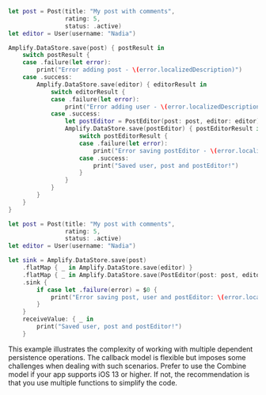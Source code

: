 <BlockSwitcher>

<Block name="Listener (iOS 11+)">

```swift
let post = Post(title: "My post with comments",
                rating: 5,
                status: .active)
let editor = User(username: "Nadia")

Amplify.DataStore.save(post) { postResult in
    switch postResult {
    case .failure(let error):
        print("Error adding post - \(error.localizedDescription)")
    case .success:
        Amplify.DataStore.save(editor) { editorResult in
            switch editorResult {
            case .failure(let error):
                print("Error adding user - \(error.localizedDescription)")
            case .success:
                let postEditor = PostEditor(post: post, editor: editor)
                Amplify.DataStore.save(postEditor) { postEditorResult in
                    switch postEditorResult {
                    case .failure(let error):
                        print("Error saving postEditor - \(error.localizedDescription)")
                    case .success:
                        print("Saved user, post and postEditor!")
                    }
                }
            }
        }
    }
}
```

</Block>

<Block name="Combine (iOS 13+)">

```swift
let post = Post(title: "My post with comments",
                rating: 5,
                status: .active)
let editor = User(username: "Nadia")

let sink = Amplify.DataStore.save(post)
    .flatMap { _ in Amplify.DataStore.save(editor) }
    .flatMap { _ in Amplify.DataStore.save(PostEditor(post: post, editor: editor)) }
    .sink {
        if case let .failure(error) = $0 {
            print("Error saving post, user and postEditor: \(error.localizedDescription)")
        }
    }
    receiveValue: { _ in
        print("Saved user, post and postEditor!")
    }
```

</Block>

</BlockSwitcher>

<Callout>

This example illustrates the complexity of working with multiple dependent persistence operations. The callback model is flexible but imposes some challenges when dealing with such scenarios. Prefer to use the Combine model if your app supports iOS 13 or higher. If not, the recommendation is that you use multiple functions to simplify the code.

</Callout>
